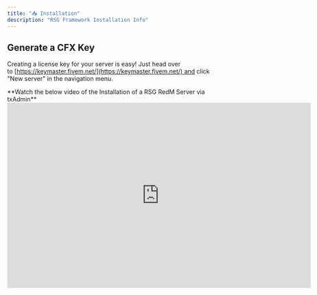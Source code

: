 ```yaml
---
title: "📥 Installation"
description: "RSG Framework Installation Info"
---
```


## Generate a CFX Key

Creating a license key for your server is easy!
Just head over to [https://keymaster.fivem.net/](https://keymaster.fivem.net/) and click "New server" in the navigation menu.

<Note>
  **Watch the below video of the Installation of a RSG RedM Server via txAdmin**
</Note>

<iframe width="708" height="432" src="https://www.youtube.com/embed/2zFfizkDfoc" title="RDR2 :  RSG txAdmin RedM Server Setup (2024)" frameborder="0" allow="accelerometer; autoplay; clipboard-write; encrypted-media; gyroscope; picture-in-picture; web-share" referrerpolicy="strict-origin-when-cross-origin" allowfullscreen />

<Info>
  XAMPP is optional here, you can install [MariaDB](https://native-network.net/downloads/download/895/) by itself! Just remember to configure your [ports](https://zap-hosting.com/guides/docs/en/vserver_windows_port/)!
</Info>

## Install [XAMPP ](https://www.apachefriends.org/download.html)and [HeidiSQL.](https://www.heidisql.com/download.php)

Start XAMPP and start the first two boxes, "Apache" and "MySQL"

![](https://docs.qbcore.org/~gitbook/image?url=https%3A%2F%2F550110915-files.gitbook.io%2F%7E%2Ffiles%2Fv0%2Fb%2Fgitbook-x-prod.appspot.com%2Fo%2Fspaces%252FBTxg66Z0GQkOQS46Nzn3%252Fuploads%252FFdEkA8WoBN1x8YIgeEJc%252FzFwKbxO.png%3Falt%3Dmedia%26token%3Da3c03f26-253d-45fe-9f11-9960b74b6b16\&width=768\&dpr=1\&quality=100\&sign=21340354\&sv=1)

## HeidiSQL

* Open HeidiSQL, click the green circle with the plus sign and name it something

<Check>
  The names don't matter, you can name them whatever you want!
</Check>

![](https://docs.qbcore.org/~gitbook/image?url=https%3A%2F%2Fi.imgur.com%2FgMahSUE.png\&width=768\&dpr=1\&quality=100\&sign=5f091c34\&sv=1)

**Press new to create a session**

![](https://docs.qbcore.org/~gitbook/image?url=https%3A%2F%2Fi.imgur.com%2FIOmBame.png\&width=768\&dpr=1\&quality=100\&sign=15767ab4\&sv=1)

**Rename this to whatever you'd like and press open**

## Download the CFX Artifacts

1. Go to[ Windows Server Build](https://runtime.fivem.net/artifacts/fivem/build_server_windows/master/) and download the Latest Recommended or Newest it doesn't really matter. (*I would recommend making sure to have* [*WinRAR* ](https://www.rarlab.com/download.htm)*for this*)

2. Open the file that you just downloaded that should be named something with **server.7z**

3. Optionally create a folder in your `C:\` drive

   1. Create folder `C:\SERVER_NAME`

   2. Create folder `C:\SERVER_NAME\Artifacts`

   3. Create folder `C:\SERVER_NAME\Server`

4. Extract from the server.7z everything into the `C:\SERVER_NAME\Artifacts` folder we created

## Starting your new RedM Server&#x20;

1. Find the file called `FXServer.exe` and double click it, this will launch the TXAdmin launcher for you to get started

2. In the Launch you should get your browser opened with TXAdmin asking you to link your account, link and proceed.&#x20;

3. After you completed this you should see a TXAdmin Launch setup page follow the instructions on page for Server Name etc.

4. Once you get to Deployment type you will choose **Remote URL Template**

![](https://rexshack-gaming.gitbook.io/~gitbook/image?url=https%3A%2F%2F2665592327-files.gitbook.io%2F%7E%2Ffiles%2Fv0%2Fb%2Fgitbook-x-prod.appspot.com%2Fo%2Fspaces%252FoARzCbcfrWuH2yeCRObk%252Fuploads%252Fue7AA9Cso5GA0UOcyoD9%252FScreenshot%25202023-10-06%2520181455.png%3Falt%3Dmedia%26token%3D6c440d9b-06a7-4a47-ae3b-7850e2f58e18&width=768&dpr=1&quality=100&sign=5e76852&sv=1)

5. Enter the following Recipe link : &#x20;

   1. [https://raw.githubusercontent.com/Rexshack-RedM/txAdminRecipe/main/rsgcore.yaml](https://raw.githubusercontent.com/Rexshack-RedM/txAdminRecipe/main/rsgcore.yaml)

6. Click `Change Path` and enter the following file path `C:\SERVER_NAME\Server` and click `Save` then follow on screen instructions to continue

7. You should be in `Recipe Deployer` , review the recipe and click `Next `

8. Now we are almost ready to launch our newly created server, now enter the key you just made on the [Keymaster](https://keymaster.fivem.net/) where it says `License Key` and then select `Run Recipe`&#x20;

9. Congratulations! 🎉 Your Server is now ready, once the Recipe is ready `Click Save & Run Server`

![](https://rexshack-gaming.gitbook.io/~gitbook/image?url=https%3A%2F%2F2665592327-files.gitbook.io%2F%7E%2Ffiles%2Fv0%2Fb%2Fgitbook-x-prod.appspot.com%2Fo%2Fspaces%252FoARzCbcfrWuH2yeCRObk%252Fuploads%252F6hO5VaX0Zq2HbNFFqnmA%252FScreenshot%25202023-10-06%2520182728.png%3Falt%3Dmedia%26token%3D3694db22-91d4-493a-b327-711b70e5e04f&width=768&dpr=1&quality=100&sign=62ceffc0&sv=1)

<Info>
  Let yarn install all the way through on the initial startup
</Info>

Once this is complete, we recommend visiting [Setting Permissions](https://quantumprojects.mintlify.app/quickstart) to configure your **server.cfg** with any players you'd like to give elevated permissions!